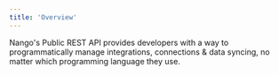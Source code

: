 ```yaml
---
title: 'Overview'
---
```


Nango's Public REST API provides developers with a way to programmatically manage integrations, connections & data syncing, no matter which programming language they use.
